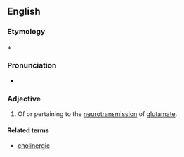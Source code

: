 ==English==

===Etymology===

{{term|glutamate|lang=en}} + {{term|-ergic|lang=en}}

===Pronunciation===
* {{IPA|ɡlutəməˈtɝdʒɪk}}

===Adjective===
{{en-adj}}

# {{context|biochemistry|neurology}} Of or pertaining to the [[neurotransmission]] of [[glutamate]].

====Related terms====
* [[cholinergic]]